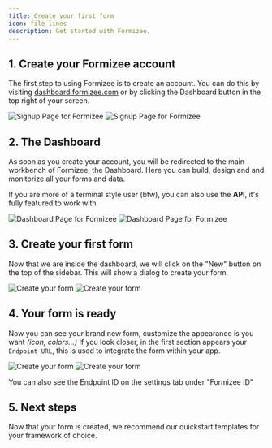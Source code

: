 ```yaml
---
title: Create your first form
icon: file-lines
description: Get started with Formizee.
---
```


## 1. Create your Formizee account
The first step to using Formizee is to create an account. You can do this by visiting [dashboard.formizee.com](https://dashboard.formizee.com) or by clicking the Dashboard button in the top right of your screen.

<Frame caption="Create your account">
  <img className="block dark:hidden" src="../assets/guides/create-your-first-form/1-light.png" alt="Signup Page for Formizee" />
  <img className="hidden dark:block" src="../assets/guides/create-your-first-form/1-dark.png"  alt="Signup Page for Formizee"/>
</Frame>

## 2. The Dashboard
As soon as you create your account, you will be redirected to the main workbench of Formizee, the Dashboard.
Here you can build, design and and monitorize all your forms and data.

<Info>If you are more of a terminal style user (btw), you can also use the **API**, it's fully featured to work with.</Info>

<Frame caption="The Dashboard">
  <img className="block dark:hidden" src="../assets/guides/create-your-first-form/2-light.png" alt="Dashboard Page for Formizee" />
  <img className="hidden dark:block" src="../assets/guides/create-your-first-form/2-dark.png"  alt="Dashboard Page for Formizee"/>
</Frame>

## 3. Create your first form
Now that we are inside the dashboard, we will click on the "New" button on the top of the sidebar.
This will show a dialog to create your form.

<Frame caption="Create your form">
  <img className="block dark:hidden" src="../assets/guides/create-your-first-form/3-light.png" alt="Create your form" />
  <img className="hidden dark:block" src="../assets/guides/create-your-first-form/3-dark.png"  alt="Create your form"/>
</Frame>

## 4. Your form is ready
Now you can see your brand new form, customize the appearance is you want _(icon, colors...)_
If you look closer, in the first section appears your `Endpoint URL`, this is used to integrate the form within your app.

<Frame caption="Create your form">
  <img className="block dark:hidden" src="../assets/guides/create-your-first-form/4-light.png" alt="Create your form" />
  <img className="hidden dark:block" src="../assets/guides/create-your-first-form/4-dark.png"  alt="Create your form"/>
</Frame>

<Tip>You can also see the Endpoint ID on the settings tab under "Formizee ID"</Tip>

## 5. Next steps

Now that your form is created, we recommend our quickstart templates for your framework of choice.
<CardGroup cols={2}>
  <Card icon="link" href="/introduction" title="See Quickstarts" horizontal={true}/>
</CardGroup>
